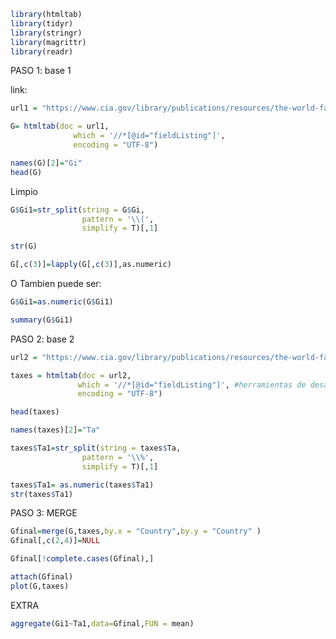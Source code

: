 
```r
library(htmltab)
library(tidyr)
library(stringr)
library(magrittr)
library(readr)

```
PASO 1: base 1

link:
```r
url1 = "https://www.cia.gov/library/publications/resources/the-world-factbook/fields/223.html" 

G= htmltab(doc = url1, 
              which = '//*[@id="fieldListing"]',
              encoding = "UTF-8") 
```
```r
names(G)[2]="Gi"
head(G)
```
Limpio
```r
G$Gi1=str_split(string = G$Gi,
                pattern = '\\(',
                simplify = T)[,1]
```

```r
str(G)
```
```r
G[,c(3)]=lapply(G[,c(3)],as.numeric)
```
O Tambien puede ser:
```r
G$Gi1=as.numeric(G$Gi1)
```

```r
summary(G$Gi1)
```
PASO 2: base 2

```r
url2 = "https://www.cia.gov/library/publications/resources/the-world-factbook/fields/225.html"

taxes = htmltab(doc = url2, 
               which = '//*[@id="fieldListing"]', #herramientas de desarrollador
               encoding = "UTF-8")
```


```r
head(taxes)
```

```r
names(taxes)[2]="Ta"
```

```r
taxes$Ta1=str_split(string = taxes$Ta,
                pattern = '\\%',
                simplify = T)[,1]
```

```r
taxes$Ta1= as.numeric(taxes$Ta1)
str(taxes$Ta1)
```
PASO 3: MERGE
```r
Gfinal=merge(G,taxes,by.x = "Country",by.y = "Country" )
Gfinal[,c(2,4)]=NULL
```

```r
Gfinal[!complete.cases(Gfinal),]
```


```r
attach(Gfinal)
plot(G,taxes)
```

EXTRA
```r
aggregate(Gi1~Ta1,data=Gfinal,FUN = mean)
```








